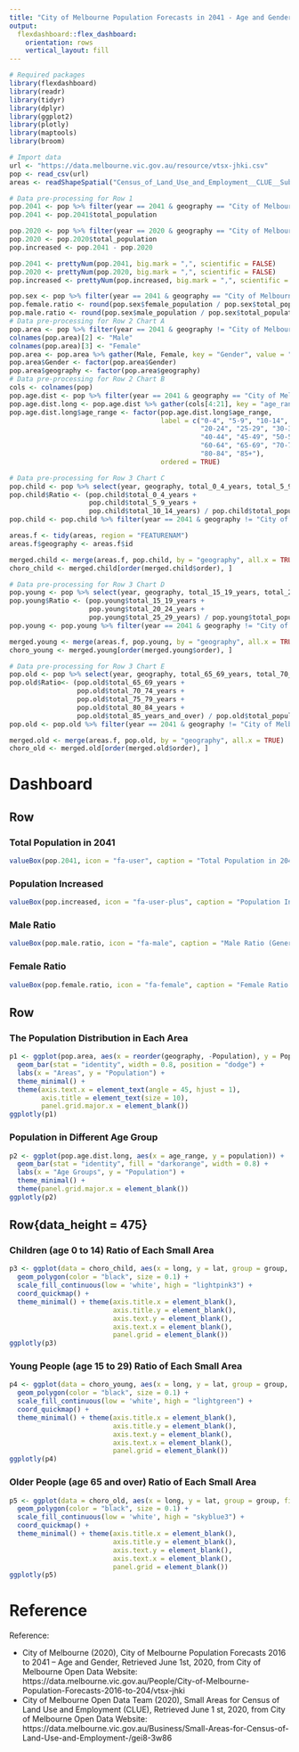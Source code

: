 ```yaml
---
title: "City of Melbourne Population Forecasts in 2041 - Age and Gender" 
output: 
  flexdashboard::flex_dashboard:
    orientation: rows
    vertical_layout: fill
---
```


```r
# Required packages
library(flexdashboard)
library(readr)
library(tidyr)
library(dplyr)
library(ggplot2)
library(plotly)
library(maptools)
library(broom)

# Import data
url <- "https://data.melbourne.vic.gov.au/resource/vtsx-jhki.csv"
pop <- read_csv(url) 
areas <- readShapeSpatial("Census_of_Land_Use_and_Employment__CLUE__Suburb/Census_of_Land_Use_and_Employment_(CLUE)_Suburb.shp")

# Data pre-processing for Row 1
pop.2041 <- pop %>% filter(year == 2041 & geography == "City of Melbourne")
pop.2041 <- pop.2041$total_population

pop.2020 <- pop %>% filter(year == 2020 & geography == "City of Melbourne")
pop.2020 <- pop.2020$total_population
pop.increased <- pop.2041 - pop.2020

pop.2041 <- prettyNum(pop.2041, big.mark = ",", scientific = FALSE)
pop.2020 <- prettyNum(pop.2020, big.mark = ",", scientific = FALSE)
pop.increased <- prettyNum(pop.increased, big.mark = ",", scientific = FALSE)

pop.sex <- pop %>% filter(year == 2041 & geography == "City of Melbourne") %>% select(male_population, female_population, total_population)
pop.female.ratio <- round(pop.sex$female_population / pop.sex$total_population, 2)
pop.male.ratio <- round(pop.sex$male_population / pop.sex$total_population, 2)
# Data pre-processing for Row 2 Chart A
pop.area <- pop %>% filter(year == 2041 & geography != "City of Melbourne") %>% select(geography, male_population, female_population)
colnames(pop.area)[2] <- "Male"
colnames(pop.area)[3] <- "Female"
pop.area <- pop.area %>% gather(Male, Female, key = "Gender", value = "Population")
pop.area$Gender <- factor(pop.area$Gender)
pop.area$geography <- factor(pop.area$geography)
# Data pre-processing for Row 2 Chart B
cols <- colnames(pop)
pop.age.dist <- pop %>% filter(year == 2041 & geography == "City of Melbourne") %>% select(cols[4:21])
pop.age.dist.long <- pop.age.dist %>% gather(cols[4:21], key = "age_range", value = "population")
pop.age.dist.long$age_range <- factor(pop.age.dist.long$age_range,
                                      label = c("0-4", "5-9", "10-14", "15-19",
                                                "20-24", "25-29", "30-34", "35-39",
                                                "40-44", "45-49", "50-54", "55-59",
                                                "60-64", "65-69", "70-74", "75-79",
                                                "80-84", "85+"),
                                      ordered = TRUE)

# Data pre-processing for Row 3 Chart C
pop.child <- pop %>% select(year, geography, total_0_4_years, total_5_9_years, total_10_14_years, total_population)
pop.child$Ratio <- (pop.child$total_0_4_years +
                    pop.child$total_5_9_years +
                    pop.child$total_10_14_years) / pop.child$total_population
pop.child <- pop.child %>% filter(year == 2041 & geography != "City of Melbourne") %>% select(year, geography, Ratio)

areas.f <- tidy(areas, region = "FEATURENAM")
areas.f$geography <- areas.f$id

merged.child <- merge(areas.f, pop.child, by = "geography", all.x = TRUE)
choro_child <- merged.child[order(merged.child$order), ]

# Data pre-processing for Row 3 Chart D
pop.young <- pop %>% select(year, geography, total_15_19_years, total_20_24_years, total_25_29_years, total_population)
pop.young$Ratio <- (pop.young$total_15_19_years +
                    pop.young$total_20_24_years +
                    pop.young$total_25_29_years) / pop.young$total_population
pop.young <- pop.young %>% filter(year == 2041 & geography != "City of Melbourne") %>% select(year, geography, Ratio)

merged.young <- merge(areas.f, pop.young, by = "geography", all.x = TRUE)
choro_young <- merged.young[order(merged.young$order), ]

# Data pre-processing for Row 3 Chart E
pop.old <- pop %>% select(year, geography, total_65_69_years, total_70_74_years, total_75_79_years, total_80_84_years, total_85_years_and_over, total_population)
pop.old$Ratio<- (pop.old$total_65_69_years +
                 pop.old$total_70_74_years +
                 pop.old$total_75_79_years + 
                 pop.old$total_80_84_years +
                 pop.old$total_85_years_and_over) / pop.old$total_population
pop.old <- pop.old %>% filter(year == 2041 & geography != "City of Melbourne") %>% select(year, geography, Ratio)

merged.old <- merge(areas.f, pop.old, by = "geography", all.x = TRUE)
choro_old <- merged.old[order(merged.old$order), ]
```

Dashboard
=======================================================================

Row {data-height=50}
-----------------------------------------------------------------------

### Total Population in 2041

```r
valueBox(pop.2041, icon = "fa-user", caption = "Total Population in 2041", color = "green")
```

### Population Increased

```r
valueBox(pop.increased, icon = "fa-user-plus", caption = "Population Increased Comparing 2020", color = "orange")
```

### Male Ratio

```r
valueBox(pop.male.ratio, icon = "fa-male", caption = "Male Ratio (General)", color = "skyblue")
```

### Female Ratio

```r
valueBox(pop.female.ratio, icon = "fa-female", caption = "Female Ratio (General)", color = "coral")
```

Row {data-height=475}
-----------------------------------------------------------------------

### The Population Distribution in Each Area

```r
p1 <- ggplot(pop.area, aes(x = reorder(geography, -Population), y = Population, fill = Gender)) + 
  geom_bar(stat = "identity", width = 0.8, position = "dodge") +
  labs(x = "Areas", y = "Population") + 
  theme_minimal() +
  theme(axis.text.x = element_text(angle = 45, hjust = 1),
        axis.title = element_text(size = 10),
        panel.grid.major.x = element_blank()) 
ggplotly(p1)
```

### Population in Different Age Group

```r
p2 <- ggplot(pop.age.dist.long, aes(x = age_range, y = population)) +
  geom_bar(stat = "identity", fill = "darkorange", width = 0.8) +
  labs(x = "Age Groups", y = "Population") + 
  theme_minimal() + 
  theme(panel.grid.major.x = element_blank())
ggplotly(p2)
```

Row{data_height = 475}
-----------------------------------------------------------------------

### Children (age 0 to 14) Ratio of Each Small Area

```r
p3 <- ggplot(data = choro_child, aes(x = long, y = lat, group = group, fill = Ratio))+ 
  geom_polygon(color = "black", size = 0.1) +
  scale_fill_continuous(low = 'white', high = "lightpink3") +
  coord_quickmap() + 
  theme_minimal() + theme(axis.title.x = element_blank(),
                          axis.title.y = element_blank(),
                          axis.text.y = element_blank(),
                          axis.text.x = element_blank(),
                          panel.grid = element_blank())
ggplotly(p3)
```

### Young People (age 15 to 29) Ratio of Each Small Area

```r
p4 <- ggplot(data = choro_young, aes(x = long, y = lat, group = group, fill = Ratio))+ 
  geom_polygon(color = "black", size = 0.1) +
  scale_fill_continuous(low = 'white', high = "lightgreen") +
  coord_quickmap() + 
  theme_minimal() + theme(axis.title.x = element_blank(),
                          axis.title.y = element_blank(),
                          axis.text.y = element_blank(),
                          axis.text.x = element_blank(),
                          panel.grid = element_blank())
ggplotly(p4)
```

### Older People (age 65 and over) Ratio of Each Small Area
```r
p5 <- ggplot(data = choro_old, aes(x = long, y = lat, group = group, fill = Ratio))+ 
  geom_polygon(color = "black", size = 0.1) +
  scale_fill_continuous(low = 'white', high = "skyblue3") +
  coord_quickmap() + 
  theme_minimal() + theme(axis.title.x = element_blank(),
                          axis.title.y = element_blank(),
                          axis.text.y = element_blank(),
                          axis.text.x = element_blank(),
                          panel.grid = element_blank())
ggplotly(p5)
```

Reference
=======================================================================

Reference:

* City of Melbourne (2020), City of Melbourne Population Forecasts 2016 to 2041 – Age and Gender, Retrieved June 1st, 2020, from City of Melbourne Open Data Website: https://data.melbourne.vic.gov.au/People/City-of-Melbourne-Population-Forecasts-2016-to-204/vtsx-jhki
* City of Melbourne Open Data Team (2020), Small Areas for Census of Land Use and Employment (CLUE), Retrieved June 1 st, 2020, from City of Melbourne Open Data Website:
https://data.melbourne.vic.gov.au/Business/Small-Areas-for-Census-of-Land-Use-and-Employment-/gei8-3w86
